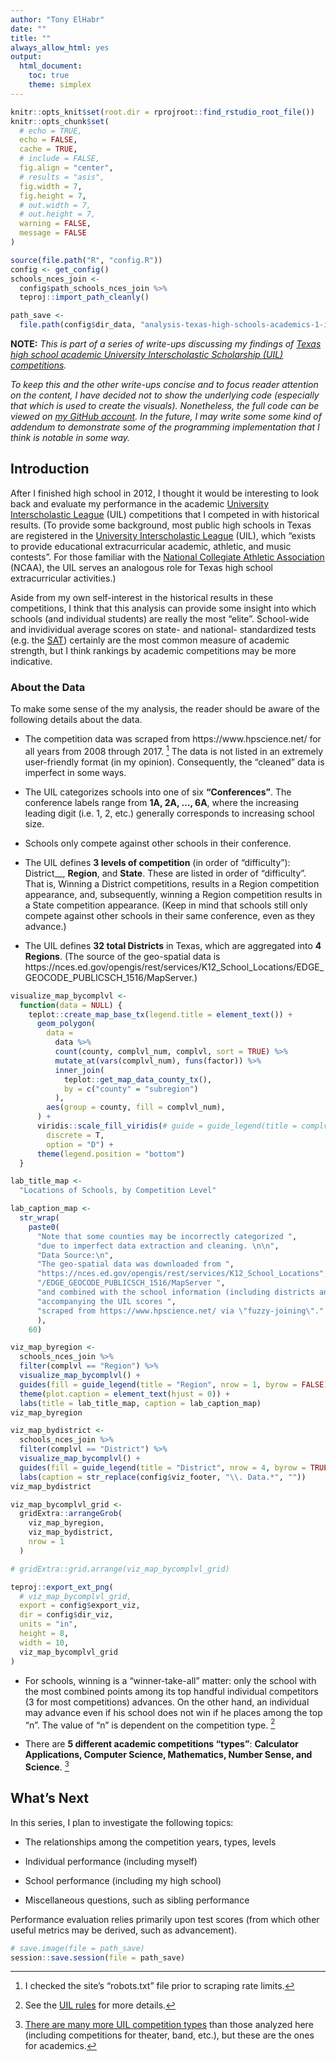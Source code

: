 ```yaml
---
author: "Tony ElHabr"
date: ""
title: ""
always_allow_html: yes
output:
  html_document:
    toc: true
    theme: simplex
---
```


```r
knitr::opts_knit$set(root.dir = rprojroot::find_rstudio_root_file())
knitr::opts_chunk$set(
  # echo = TRUE,
  echo = FALSE,
  cache = TRUE,
  # include = FALSE,
  fig.align = "center",
  # results = "asis",
  fig.width = 7,
  fig.height = 7,
  # out.width = 7,
  # out.height = 7,
  warning = FALSE,
  message = FALSE
)

```


<style>
.toggle {
  height: 1.85em;
  overflow-y: hidden;
}
.toggle.open {
  height: auto;
}
</style>

<script>
  $(".toggle").click(function() {
    $(this).toggleClass("open");
  });
</script>

```r
source(file.path("R", "config.R"))
config <- get_config()
schools_nces_join <-
  config$path_schools_nces_join %>%
  teproj::import_path_cleanly()
```

```r
path_save <-
  file.path(config$dir_data, "analysis-texas-high-schools-academics-1-intro.RData")
```

<!--<div class="toggle"><button>Show</button>-->

__NOTE:__
<i>
This is part of a series of write-ups discussing my findings of
[Texas high school academic University Interscholastic Scholarship (UIL) competitions](http://www.uiltexas.org/academics).

To keep this and the other write-ups concise and to focus reader attention on the content,
I have decided not to show the underlying code
(especially that which is used to create the visuals). Nonetheless, the full code
can be viewed on [my GitHub account](https://github.com/tonyelhabr). In the future, I may write some
some kind of addendum to demonstrate some of the programming implementation that I
think is notable in some way.
</i>
<!--</div>-->

## Introduction

After I finished high school in 2012, I thought it would be interesting
to look back and evaluate my
performance in the academic [University Interscholastic League](http://www.uiltexas.org/) (UIL)
competitions that I competed in with historical results.
(To provide some background, most public high schools in Texas are registered in 
the [University Interscholastic League](http://www.uiltexas.org/) (UIL), which 
"exists to provide educational extracurricular academic, athletic, and music contests".
For those familiar with the [National Collegiate Athletic Association](https://www.ncaa.com/) (NCAA),
the UIL serves an analogous role for Texas high school extracurricular activities.)

Aside from my own self-interest in the historical results in these competitions,
I think that this analysis can provide some insight into which schools (and individual students)
are really the most "elite". School-wide and invidividual average scores on state- and 
national- standardized tests (e.g. the [SAT](https://en.wikipedia.org/wiki/SAT))
certainly are the most common measure of academic strength,
but I think rankings by academic competitions may be more indicative.

### About the Data

To make some sense of the my analysis, the reader should be aware of the following details about the data.

+ The competition data was scraped from https://www.hpscience.net/ for all years from 2008 through 2017. [^robots]
The data is not listed in an extremely user-friendly format (in my opinion). Consequently, the "cleaned"
data is imperfect in some ways.

[^robots]:
I checked the site's "robots.txt" file prior to scraping rate limits.

+ The UIL categorizes schools into one of six __"Conferences"__. The conference labels
range from __1A, 2A, ..., 6A__, where the increasing leading digit (i.e. 1, 2, etc.)
generally corresponds to increasing school size.

+ Schools only compete against other schools in their conference.

+ The UIL defines __3 levels of competition__ (in order of "difficulty"): District__, __Region__, and __State__.
These are listed in order of "difficulty". That is, 
Winning a District competitions, results in a Region competition appearance,
and, subsequently, winning a Region competition results in a State competition appearance.
(Keep in mind that schools still only compete against other schools in their same
conference, even as they advance.)

+ The UIL defines __32 total Districts__ in Texas, which are aggregated into __4 Regions__.
(The source of the geo-spatial data is
https://nces.ed.gov/opengis/rest/services/K12_School_Locations/EDGE_GEOCODE_PUBLICSCH_1516/MapServer.)


```r
visualize_map_bycomplvl <-
  function(data = NULL) {
    teplot::create_map_base_tx(legend.title = element_text()) +
      geom_polygon(
        data =
          data %>%
          count(county, complvl_num, complvl, sort = TRUE) %>%
          mutate_at(vars(complvl_num), funs(factor)) %>%
          inner_join(
            teplot::get_map_data_county_tx(),
            by = c("county" = "subregion")
          ),
        aes(group = county, fill = complvl_num),
      ) +
      viridis::scale_fill_viridis(# guide = guide_legend(title = complvls, nrow = 4, byrow = TRUE)
        discrete = T,
        option = "D") +
      theme(legend.position = "bottom")
  }

lab_title_map <-
  "Locations of Schools, by Competition Level"

lab_caption_map <-
  str_wrap(
    paste0(
      "Note that some counties may be incorrectly categorized ",
      "due to imperfect data extraction and cleaning. \n\n",
      "Data Source:\n",
      "The geo-spatial data was downloaded from ",
      "https://nces.ed.gov/opengis/rest/services/K12_School_Locations",
      "/EDGE_GEOCODE_PUBLICSCH_1516/MapServer ",
      "and combined with the school information (including districts and regions) ",
      "accompanying the UIL scores ",
      "scraped from https://www.hpscience.net/ via \"fuzzy-joining\"."
      ),
    60)

viz_map_byregion <-
  schools_nces_join %>%
  filter(complvl == "Region") %>%
  visualize_map_bycomplvl() +
  guides(fill = guide_legend(title = "Region", nrow = 1, byrow = FALSE)) +
  theme(plot.caption = element_text(hjust = 0)) +
  labs(title = lab_title_map, caption = lab_caption_map)
viz_map_byregion

viz_map_bydistrict <-
  schools_nces_join %>%
  filter(complvl == "District") %>%
  visualize_map_bycomplvl() +
  guides(fill = guide_legend(title = "District", nrow = 4, byrow = TRUE)) +
  labs(caption = str_replace(config$viz_footer, "\\. Data.*", ""))
viz_map_bydistrict

viz_map_bycomplvl_grid <-
  gridExtra::arrangeGrob(
    viz_map_byregion,
    viz_map_bydistrict,
    nrow = 1
  )

# gridExtra::grid.arrange(viz_map_bycomplvl_grid)

teproj::export_ext_png(
  # viz_map_bycomplvl_grid,
  export = config$export_viz,
  dir = config$dir_viz,
  units = "in",
  height = 8,
  width = 10,
  viz_map_bycomplvl_grid
)
```

+ For schools, winning is a "winner-take-all" matter: only the school with the most combined points
among its top handful individual competitors (3 for most competitions) advances.
On the other hand, an individual
may advance even if his school does not win if he places among the top "n".
The value of "n" is dependent on the competition type. [^uil_rules]

+ There are __5 different academic competitions "types"__:
__Calculator Applications, Computer Science, Mathematics, Number Sense, and Science__. [^all_competitions]


[^uil_rules]:
See the [UIL rules]() for more details.

[^all_competitions]:
[There are many more UIL competition types](http://www.uiltexas.org/files/academics/academics-brief-overview.pdf)
than those analyzed here
(including competitions for theater, band, etc.), but these are the ones for academics.

## What's Next

In this series, I plan to investigate the following topics:

+ The relationships among the competition years, types, levels

+ Individual performance (including myself)

+ School performance (including my high school)

+ Miscellaneous questions, such as sibling performance

Performance evaluation relies primarily upon
test scores (from which other useful metrics may be derived, such as advancement).

```r
# save.image(file = path_save)
session::save.session(file = path_save)
```




